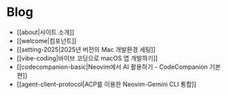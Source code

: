 # Blog

- [[about|사이트 소개]]
- [[welcome|컴포넌트]]
- [[setting-2025|2025년 버전의 Mac 개발환경 세팅]]
- [[vibe-coding|바이브 코딩으로 macOS 앱 개발하기]]
- [[codecompanion-basic|Neovim에서 AI 활용하기 - CodeCompanion 기본편]]
- [[agent-client-protocol|ACP를 이용한 Neovim-Gemini CLI 통합]]
